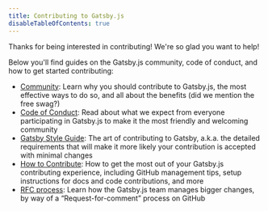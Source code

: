 ```yaml
---
title: Contributing to Gatsby.js
disableTableOfContents: true
---
```



Thanks for being interested in contributing! We're so glad you want to help!

Below you'll find guides on the Gatsby.js community, code of conduct, and how to get started contributing:

- [Community](/contributing/community/): Learn why you should contribute to Gatsby.js, the most effective ways to do so, and all about the benefits (did we mention the free swag?)
- [Code of Conduct](/contributing/code-of-conduct/): Read about what we expect from everyone participating in Gatsby.js to make it the most friendly and welcoming community
- [Gatsby Style Guide](/contributing/gatsby-style-guide/): The art of contributing to Gatsby, a.k.a. the detailed requirements that will make it more likely your contribution is accepted with minimal changes
- [How to Contribute](/contributing/how-to-contribute/): How to get the most out of your Gatsby.js contributing experience, including GitHub management tips, setup instructions for docs and code contributions, and more
- [RFC process](/contributing/rfc-process): Learn how the Gatsby.js team manages bigger changes, by way of a “Request-for-comment” process on GitHub

<EmailCaptureForm signupMessage="Want to keep up with the latest tips &amp; tricks? Subscribe to our newsletter!" />
